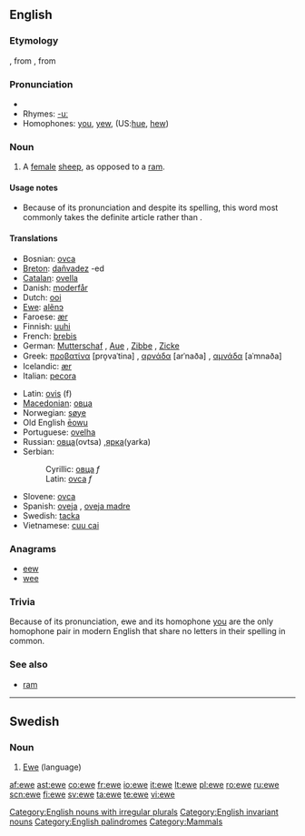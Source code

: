{{see|Ewe}}
{{wikipedia|Sheep}}
==English==

===Etymology===
{{etyl|ang}} {{term|eowu|ēowu|lang=ang|sc=unicode}}, from {{proto|Germanic|awiz}}, from {{proto|Indo-European|h₂ówis|sheep}}

===Pronunciation===
* {{IPA|juw}}
* Rhymes: [[Rhymes:English:-uː|-uː]]
* Homophones: [[you]], [[yew]], (US:[[hue]], [[hew]])

===Noun===
{{en-noun|ewe|pl2=ewes}}

# A [[female]] [[sheep]], as opposed to a [[ram]].

====Usage notes====
* Because of its pronunciation and despite its spelling, this word most commonly takes the definite article {{term|a}} rather than {{term|an}}.

====Translations====
{{top}}
* Bosnian: [[ovca]] {{f}}
* [[Breton]]: [[dañvadez]] {{f}} -ed {{p}}
* [[Catalan]]: [[ovella]] {{f}}
* Danish: [[moderfår]]
* Dutch: [[ooi]] {{f}}
* [[Ewe]]: [[alẽnɔ]]
* Faroese: [[ær]] {{f}}
* Finnish: [[uuhi]]
* French: [[brebis]] {{f}}
* German: [[Mutterschaf]] {{n}}, [[Aue]] {{f}}, [[Zibbe]] {{f}}, [[Zicke]] {{f}}
* Greek: [[προβατίνα]] [pro̞vaˈtina] {{f}}, [[αρνάδα]] [arˈnaða] {{f}}, [[αμνάδα]] [aˈmnaða] {{f}}
* Icelandic: [[ær]] {{f}}
* Italian: [[pecora]] {{f}}
{{mid}}
* Latin: [[ovis]] (f)
* [[Macedonian]]: [[овца]] {{f}}
* Norwegian: [[søye]] {{c}}
* Old English [[eowu|ēowu]]
* Portuguese: [[ovelha]] {{f}}
* Russian: [[овца]](ovtsa) {{f}},[[ярка]](yarka) {{f}}
* Serbian:
*: Cyrillic: [[овца]] ''f''
*: Latin: [[ovca]] ''f''
* Slovene: [[ovca]] {{f}}
* Spanish: [[oveja]] {{f}}, [[oveja madre]] {{f}}
* Swedish: [[tacka]] {{c}}
* Vietnamese: [[cuu cai]]
{{bottom}}

===Anagrams===
* [[eew]]
* [[wee]]

===Trivia===
Because of its pronunciation, ewe and its homophone [[you]] are the only homophone pair in modern English that share no letters in their spelling in common.

===See also===
* [[ram]]

[[Category:English nouns with irregular plurals]]
[[Category:English invariant nouns]]
[[Category:English palindromes]]
[[Category:Mammals]]

----

==Swedish==

===Noun===
{{infl|sv|noun|g=c}}

# [[Ewe]] (language)

{{tbot entry|Swedish|Ewe|2008|April|sv}}

[[af:ewe]]
[[ast:ewe]]
[[co:ewe]]
[[fr:ewe]]
[[io:ewe]]
[[it:ewe]]
[[lt:ewe]]
[[pl:ewe]]
[[ro:ewe]]
[[ru:ewe]]
[[scn:ewe]]
[[fi:ewe]]
[[sv:ewe]]
[[ta:ewe]]
[[te:ewe]]
[[vi:ewe]]